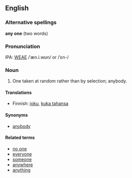 ==English==
===Alternative spellings===
'''any one''' (two words)

===Pronunciation===
IPA: [[WEAE]] /ˈæn.i.wʊn/ or /ˈɛn-/

===Noun===
# One taken at random rather than by selection; anybody.
<!-- material copied from Webster's Revised Unabridged Dictionary (1913) -->

==== Translations ====

* Finnish: [[joku]], [[kuka tahansa]]

==== Synonyms ====
*[[anybody]]

====Related terms====
*[[no one]]
*[[everyone]]
*[[someone]]
*[[anywhere]]
*[[anything]]